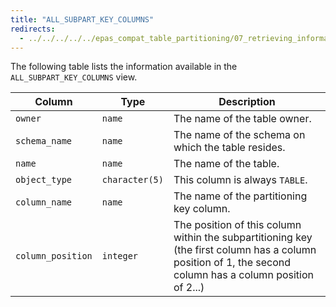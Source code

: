 ```yaml
---
title: "ALL_SUBPART_KEY_COLUMNS"
redirects:
  - ../../../../../epas_compat_table_partitioning/07_retrieving_information_about_a_partitioned_table/01_table_partitioning_views_reference/05_all_subpart_key_columns #generated for docs/epas/reorg-role-use-case-mode
---
```


<div id="all_subpart_key_columns" class="registered_link"></div>

The following table lists the information available in the `ALL_SUBPART_KEY_COLUMNS` view.

| Column            | Type           | Description                                                                                                                                               |
| ----------------- | -------------- | --------------------------------------------------------------------------------------------------------------------------------------------------------- |
| `owner`           | `name`         | The name of the table owner.                                                                                                                              |
| `schema_name`     | `name`         | The name of the schema on which the table resides.                                                                                                        |
| `name`            | `name`         | The name of the table.                                                                                                                                    |
| `object_type`     | `character(5)` | This column is always `TABLE`.                                                                                                                       |
| `column_name`     | `name`         | The name of the partitioning key column.                                                                                                                  |
| `column_position` | `integer`      | The position of this column within the subpartitioning key (the first column has a column position of 1, the second column has a column position of 2...) |
